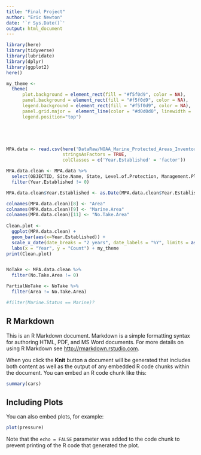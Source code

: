 ```yaml
---
title: "Final Project"
author: "Eric Newton"
date: '`r Sys.Date()`'
output: html_document
---
```


```r
library(here)
library(tidyverse)
library(lubridate)
library(dplyr)
library(ggplot2)
here()

my_theme <-
  theme(
      plot.background = element_rect(fill = "#f5f0d9", color = NA),
      panel.background = element_rect(fill = "#f5f0d9", color = NA),
      legend.background = element_rect(fill = "#f5f0d9", color = NA),
      panel.grid.major =  element_line(color = "#d0d0d0", linewidth = .2),
      legend.position="top")


      


MPA.data <- read.csv(here('DataRaw/NOAA_Marine_Protected_Areas_Inventory_2023.csv'),
                     stringsAsFactors = TRUE, 
                     colClasses = c('Year.Established' = 'factor'))

MPA.data.clean <- MPA.data %>%
  select(OBJECTID, Site.Name, State, Level.of.Protection, Management.Plan, Year.Established, Marine.Status, Area..km2., Marine.Area..km2., Percent.Area.Marine, No.Take.Area..km2., Longitude, Latitude) %>% 
  filter(Year.Established != 0)

MPA.data.clean$Year.Established <- as.Date(MPA.data.clean$Year.Established, format = '%Y')

colnames(MPA.data.clean)[8] <- "Area"
colnames(MPA.data.clean)[9] <- "Marine.Area"
colnames(MPA.data.clean)[11] <- "No.Take.Area"
  
Clean.plot <- 
  ggplot(MPA.data.clean) +
  geom_bar(aes(x=Year.Established)) +
  scale_x_date(date_breaks = "2 years", date_labels = "%Y", limits = as.Date(c("2000-11-15", "2023-11-15"))) +
  labs(x = "Year", y = "Count") + my_theme
print(Clean.plot)


NoTake <- MPA.data.clean %>% 
  filter(No.Take.Area != 0)

PartialNoTake <- NoTake %>% 
  filter(Area != No.Take.Area)

#filter(Marine.Status == Marine)?

```

## R Markdown

This is an R Markdown document. Markdown is a simple formatting syntax for authoring HTML, PDF, and MS Word documents. For more details on using R Markdown see <http://rmarkdown.rstudio.com>.

When you click the **Knit** button a document will be generated that includes both content as well as the output of any embedded R code chunks within the document. You can embed an R code chunk like this:

```r
summary(cars)
```

## Including Plots

You can also embed plots, for example:

```r
plot(pressure)
```

Note that the `echo = FALSE` parameter was added to the code chunk to prevent printing of the R code that generated the plot.

